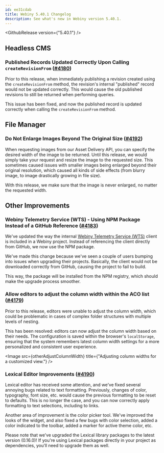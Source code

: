 ```yaml
---
id: ee31cdab
title: Webiny 5.40.1 Changelog
description: See what's new in Webiny version 5.40.1.
---
```



<GithubRelease version={"5.40.1"} />

## Headless CMS

### Published Records Updated Correctly Upon Calling `createRevisionFrom` ([#4180](https://github.com/webiny/webiny-js/pull/4180))

Prior to this release, when immediately publishing a revision created using the `createRevisionFrom` method, the revision's internal "published" record would not be updated correctly. This would cause the old published revisions to still be returned when performing queries.

This issue has been fixed, and now the published record is updated correctly when calling the `createRevisionFrom` method.

## File Manager

### Do Not Enlarge Images Beyond The Original Size ([#4192](https://github.com/webiny/webiny-js/pull/4192))

When requesting images from our Asset Delivery API, you can specify the desired width of the image to be returned. Until this release, we would simply take your request and resize the image to the requested size. This sometimes caused issues with smaller images being enlarged beyond their original resolution, which caused all kinds of side effects (from blurry image, to image drastically growing in file size).

With this release, we make sure that the image is never enlarged, no matter the requested width.

## Other Improvements

### Webiny Telemetry Service (WTS) - Using NPM Package Instead of a GitHub Reference ([#4183](https://github.com/webiny/webiny-js/pull/4183))

We've updated the way the internal [Webiny Telemetry Service (WTS)](https://github.com/webiny/wts) client is included in a Webiny project. Instead of referencing the client directly from GitHub, we now use the NPM package.

We've made this change because we've seen a couple of users bumping into issues when upgrading their projects. Basically, the client would not be downloaded correctly from GitHub, causing the project to fail to build.

This way, the package will be installed from the NPM registry, which should make the upgrade process smoother.

### Allow editors to adjust the column width within the ACO list ([#4179](https://github.com/webiny/webiny-js/pull/4179))

Prior to this release, editors were unable to adjust the column width, which could be problematic in cases of complex folder structures with multiple levels of nesting.

This has been resolved: editors can now adjust the column width based on their needs. The configuration is saved within the browser's `localStorage`, ensuring that the system remembers latest column width settings for a more personalized and consistent user experience.

<Image src={otherAdjustColumnWidth} title={"Adjusting column widths for a customized view."} />

### Lexical Editor Improvements ([#4190](https://github.com/webiny/webiny-js/pull/4190))

Lexical editor has received some attention, and we've fixed several annoying bugs related to text formatting. Previously, changes of color, typography, font size, etc. would cause the previous formatting to be reset to defaults. This is no longer the case, and you can now correctly apply formatting to text selections, including to links.

Another area of improvement is the color picker tool. We've improved the looks of the widget, and also fixed a few bugs with color selection, added a color indicated to the toolbar, added a marker for active theme color, etc.

<Alert type="warning" title="Lexical Packages Upgraded to 0.16.0!">

Please note that we've upgraded the Lexical library packages to the latest version (0.16.0)! If you're using Lexical packages directly in your project as dependencies, you'll need to upgrade them as well.

</Alert>

